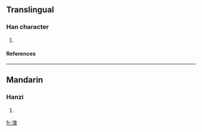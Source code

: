 ==Translingual==
===Han character===
{{Han char|rn=85|rad=水|as=10|sn=13|four=3611<sub>3</sub>|canj=水竹山戈 (EHUI)}}
# {{defn|Han|sort=水10}}
====References====
{{Han ref|kx=0641.190|dkj=17997|dj=1048.210|hdz=31701.050|uh=6EBE|ud=28350|bh=DE5A|bd=56922}}

----
==Mandarin==
===Hanzi===
{{cmn-hanzi|pin=[[wēi]] ([[wei1]])|wg=wei<sup>1</sup>}}
# {{defn|Mandarin}}

[[fr:溾]]